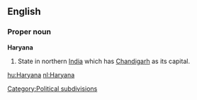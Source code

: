 ==English==

===Proper noun===
'''Haryana'''

#State in northern [[India]] which has [[Chandigarh]] as its capital.

[[Category:Political subdivisions]]

[[hu:Haryana]]
[[nl:Haryana]]